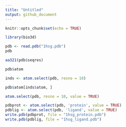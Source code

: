 ```yaml
---
title: "Untitled"
output: github_document
---
```


```r
knitr::opts_chunk$set(echo = TRUE)
```

```r
library(bio3d)
```

```r
pdb <- read.pdb("1hsg.pdb")
pdb
```

```r
aa321(pdb$seqres)
```

```r
pdb$atom
```

```r
inds <- atom.select(pdb, resno = 10)
```

```r
pdb$atom[inds$atom, ]
```

```r
atom.select(pdb, resno = 10, value = TRUE)
```

```r
pdbprot <- atom.select(pdb, 'protein', value = TRUE)
pdblig <- atom.select(pdb, 'ligand', value = TRUE)
write.pdb(pdbprot, file = "1hsg_protein.pdb")
write.pdb(pdblig, file = "1hsg_ligand.pdb")
```

